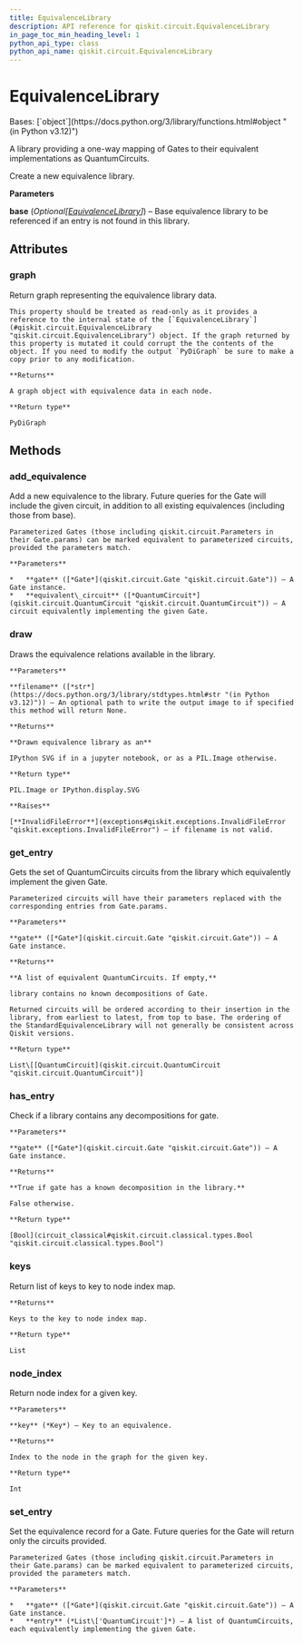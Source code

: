 ```yaml
---
title: EquivalenceLibrary
description: API reference for qiskit.circuit.EquivalenceLibrary
in_page_toc_min_heading_level: 1
python_api_type: class
python_api_name: qiskit.circuit.EquivalenceLibrary
---
```


# EquivalenceLibrary

<Class id="qiskit.circuit.EquivalenceLibrary" isDedicatedPage={true} github="https://github.com/qiskit/qiskit/tree/stable/0.46/qiskit/circuit/equivalence.py" signature="qiskit.circuit.EquivalenceLibrary(*, base=None)">
  Bases: [`object`](https://docs.python.org/3/library/functions.html#object "(in Python v3.12)")

  A library providing a one-way mapping of Gates to their equivalent implementations as QuantumCircuits.

  Create a new equivalence library.

  **Parameters**

  **base** (*Optional\[*[*EquivalenceLibrary*](#qiskit.circuit.EquivalenceLibrary "qiskit.circuit.EquivalenceLibrary")*]*) – Base equivalence library to be referenced if an entry is not found in this library.

  ## Attributes

  ### graph

  <Attribute id="qiskit.circuit.EquivalenceLibrary.graph">
    Return graph representing the equivalence library data.

    This property should be treated as read-only as it provides a reference to the internal state of the [`EquivalenceLibrary`](#qiskit.circuit.EquivalenceLibrary "qiskit.circuit.EquivalenceLibrary") object. If the graph returned by this property is mutated it could corrupt the the contents of the object. If you need to modify the output `PyDiGraph` be sure to make a copy prior to any modification.

    **Returns**

    A graph object with equivalence data in each node.

    **Return type**

    PyDiGraph
  </Attribute>

  ## Methods

  ### add\_equivalence

  <Function id="qiskit.circuit.EquivalenceLibrary.add_equivalence" signature="add_equivalence(gate, equivalent_circuit)">
    Add a new equivalence to the library. Future queries for the Gate will include the given circuit, in addition to all existing equivalences (including those from base).

    Parameterized Gates (those including qiskit.circuit.Parameters in their Gate.params) can be marked equivalent to parameterized circuits, provided the parameters match.

    **Parameters**

    *   **gate** ([*Gate*](qiskit.circuit.Gate "qiskit.circuit.Gate")) – A Gate instance.
    *   **equivalent\_circuit** ([*QuantumCircuit*](qiskit.circuit.QuantumCircuit "qiskit.circuit.QuantumCircuit")) – A circuit equivalently implementing the given Gate.
  </Function>

  ### draw

  <Function id="qiskit.circuit.EquivalenceLibrary.draw" signature="draw(filename=None)">
    Draws the equivalence relations available in the library.

    **Parameters**

    **filename** ([*str*](https://docs.python.org/3/library/stdtypes.html#str "(in Python v3.12)")) – An optional path to write the output image to if specified this method will return None.

    **Returns**

    **Drawn equivalence library as an**

    IPython SVG if in a jupyter notebook, or as a PIL.Image otherwise.

    **Return type**

    PIL.Image or IPython.display.SVG

    **Raises**

    [**InvalidFileError**](exceptions#qiskit.exceptions.InvalidFileError "qiskit.exceptions.InvalidFileError") – if filename is not valid.
  </Function>

  ### get\_entry

  <Function id="qiskit.circuit.EquivalenceLibrary.get_entry" signature="get_entry(gate)">
    Gets the set of QuantumCircuits circuits from the library which equivalently implement the given Gate.

    Parameterized circuits will have their parameters replaced with the corresponding entries from Gate.params.

    **Parameters**

    **gate** ([*Gate*](qiskit.circuit.Gate "qiskit.circuit.Gate")) – A Gate instance.

    **Returns**

    **A list of equivalent QuantumCircuits. If empty,**

    library contains no known decompositions of Gate.

    Returned circuits will be ordered according to their insertion in the library, from earliest to latest, from top to base. The ordering of the StandardEquivalenceLibrary will not generally be consistent across Qiskit versions.

    **Return type**

    List\[[QuantumCircuit](qiskit.circuit.QuantumCircuit "qiskit.circuit.QuantumCircuit")]
  </Function>

  ### has\_entry

  <Function id="qiskit.circuit.EquivalenceLibrary.has_entry" signature="has_entry(gate)">
    Check if a library contains any decompositions for gate.

    **Parameters**

    **gate** ([*Gate*](qiskit.circuit.Gate "qiskit.circuit.Gate")) – A Gate instance.

    **Returns**

    **True if gate has a known decomposition in the library.**

    False otherwise.

    **Return type**

    [Bool](circuit_classical#qiskit.circuit.classical.types.Bool "qiskit.circuit.classical.types.Bool")
  </Function>

  ### keys

  <Function id="qiskit.circuit.EquivalenceLibrary.keys" signature="keys()">
    Return list of keys to key to node index map.

    **Returns**

    Keys to the key to node index map.

    **Return type**

    List
  </Function>

  ### node\_index

  <Function id="qiskit.circuit.EquivalenceLibrary.node_index" signature="node_index(key)">
    Return node index for a given key.

    **Parameters**

    **key** (*Key*) – Key to an equivalence.

    **Returns**

    Index to the node in the graph for the given key.

    **Return type**

    Int
  </Function>

  ### set\_entry

  <Function id="qiskit.circuit.EquivalenceLibrary.set_entry" signature="set_entry(gate, entry)">
    Set the equivalence record for a Gate. Future queries for the Gate will return only the circuits provided.

    Parameterized Gates (those including qiskit.circuit.Parameters in their Gate.params) can be marked equivalent to parameterized circuits, provided the parameters match.

    **Parameters**

    *   **gate** ([*Gate*](qiskit.circuit.Gate "qiskit.circuit.Gate")) – A Gate instance.
    *   **entry** (*List\['QuantumCircuit']*) – A list of QuantumCircuits, each equivalently implementing the given Gate.
  </Function>
</Class>

